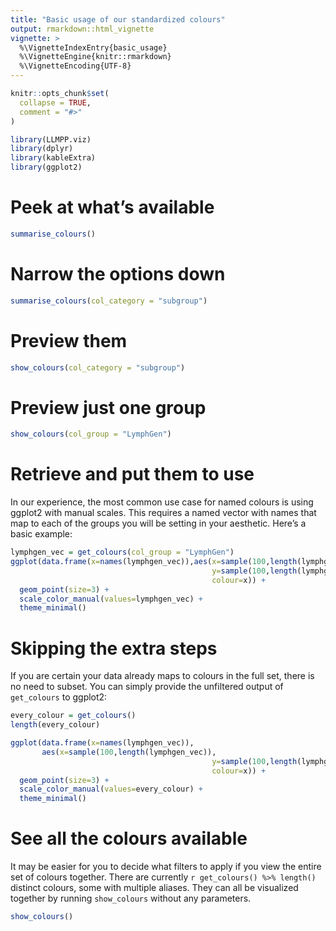 ```yaml
---
title: "Basic usage of our standardized colours"
output: rmarkdown::html_vignette
vignette: >
  %\VignetteIndexEntry{basic_usage}
  %\VignetteEngine{knitr::rmarkdown}
  %\VignetteEncoding{UTF-8}
---
```


```r
knitr::opts_chunk$set(
  collapse = TRUE,
  comment = "#>"
)
```

```r
library(LLMPP.viz)
library(dplyr)
library(kableExtra)
library(ggplot2)
```

# Peek at what's available

```r
summarise_colours()
```

# Narrow the options down

```r

summarise_colours(col_category = "subgroup")

```

# Preview them

```r

show_colours(col_category = "subgroup")

```


# Preview just one group

```r

show_colours(col_group = "LymphGen")

```

# Retrieve and put them to use

In our experience, the most common use case for named colours is using ggplot2 with manual scales. This requires a named vector with names that map to each of the groups you will be setting in your aesthetic. Here's a basic example:

```r

lymphgen_vec = get_colours(col_group = "LymphGen")
ggplot(data.frame(x=names(lymphgen_vec)),aes(x=sample(100,length(lymphgen_vec)),
                                             y=sample(100,length(lymphgen_vec)),
                                             colour=x)) + 
  geom_point(size=3) + 
  scale_color_manual(values=lymphgen_vec) + 
  theme_minimal()

```

# Skipping the extra steps

If you are certain your data already maps to colours in the full set, there is no need to subset. You can simply provide the unfiltered output of `get_colours` to ggplot2:

```r
every_colour = get_colours()
length(every_colour)

ggplot(data.frame(x=names(lymphgen_vec)),
       aes(x=sample(100,length(lymphgen_vec)),
                                             y=sample(100,length(lymphgen_vec)),
                                             colour=x)) + 
  geom_point(size=3) + 
  scale_color_manual(values=every_colour) + 
  theme_minimal()

```


# See all the colours available

It may be easier for you to decide what filters to apply if you view the entire set of colours together. There are currently `r get_colours() %>% length()` distinct colours, some with multiple aliases. They can all be visualized together by running `show_colours` without any parameters.

```r

show_colours()

```
